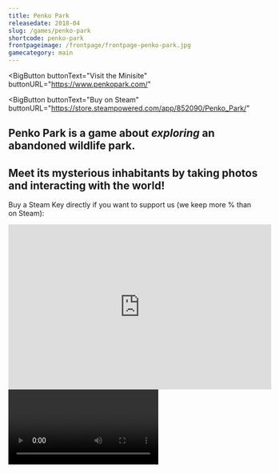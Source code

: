 ```yaml
---
title: Penko Park
releasedate: 2018-04
slug: /games/penko-park
shortcode: penko-park
frontpageimage: /frontpage/frontpage-penko-park.jpg
gamecategory: main
---
```


<BigButton
  buttonText="Visit the Minisite"
  buttonURL="https://www.penkopark.com/"
></BigButton>
<BigButton
  buttonText="Buy on Steam"
  buttonURL="https://store.steampowered.com/app/852090/Penko_Park/"
></BigButton>
<h2>
  Penko Park is a game about <i>exploring</i> an <b>abandoned wildlife park.</b>
</h2>
<h2>
  Meet its mysterious inhabitants by taking photos and interacting with the
  world!
</h2>
<p>
  Buy a Steam Key directly if you want to support us (we keep more % than on
  Steam):
</p>
<iframe
  src="https://www.humblebundle.com/widget/v2/product/penko_park/OI4v3WSWJt?theme=light"
  width="526"
  height="330"
  style="border: none;"
  scrolling="no"
  frameborder="0"
></iframe>
<Video
  videoSrcURL="https://www.youtube.com/embed/KGO2n5tPLIY"
  videoTitle="Launch Trailer"
/>
